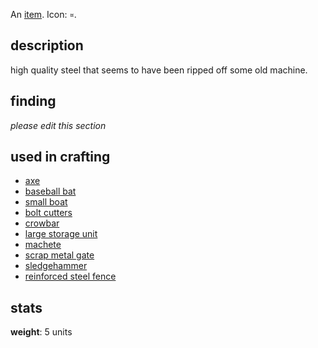 {{FixTitle}}
An [[items|item]]. Icon: <code><nowiki>¤</nowiki></code>.

== description ==

high quality steel that seems to have been ripped off some old machine.

== finding ==

''please edit this section''

== used in crafting ==

* [[axe]]
* [[baseball bat]]
* [[small boat]]
* [[bolt cutters]]
* [[crowbar]]
* [[large storage unit]]
* [[machete]]
* [[scrap metal gate]]
* [[sledgehammer]]
* [[reinforced steel fence]]

== stats ==

'''weight''': 5 units